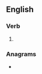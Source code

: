 ==English==

===Verb===
{{head|en|verb form}}

# {{en-past of|snare}}

===Anagrams===
* {{anagrams|en|a=adenrs|Anders|Andres|Dranes|Naders|Rendas|Sander|Snader|dearns|denars|redans|resand|sander|sandre}}